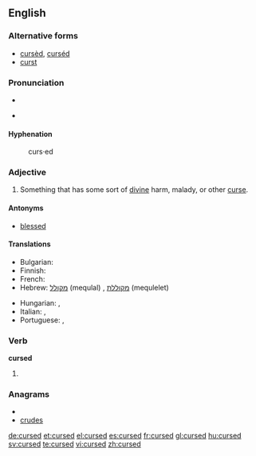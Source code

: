 ==English==

===Alternative forms===
* [[cursèd]], [[curséd]] {{qualifier|poetic}}
* [[curst]] {{qualifier|archaic}}

===Pronunciation===
* {{IPA|/kɜ:st/}}
* {{audio|En-us-cursed.ogg|Audio (US)}}
*: {{rhymes|ɜː(r)st}}

====Hyphenation====
: curs·ed

===Adjective===
{{en-adj}}

# Something that has some sort of [[divine]] harm, malady, or other [[curse]].

====Antonyms====
* [[blessed]]

====Translations====
{{trans-top|something that has some sort of divine harm}}
* Bulgarian: {{t|bg|прокълнат}}
* Finnish: {{t-|fi|kirottu}}
* French: {{t+|fr|maudit}}
* Hebrew: [[מקולל]] (mequlal) {{m}}, [[מקוללת]] (mequlelet) {{f}}
{{trans-mid}}
* Hungarian: {{t-|hu|átkozott}},  {{t|hu|elátkozott}}
* Italian: {{t+|it|maledetto|m}}, {{t+|it|maledetta|f}}
* Portuguese: {{t+|pt|maldito|m}}, {{t+|pt|maldita|f}}
{{trans-bottom}}

===Verb===
'''cursed'''

# {{past of|[[curse]]}}

===Anagrams===
* {{alphagram|cdersu}}
* [[crudes#English|crudes]]

[[de:cursed]]
[[et:cursed]]
[[el:cursed]]
[[es:cursed]]
[[fr:cursed]]
[[gl:cursed]]
[[hu:cursed]]
[[sv:cursed]]
[[te:cursed]]
[[vi:cursed]]
[[zh:cursed]]